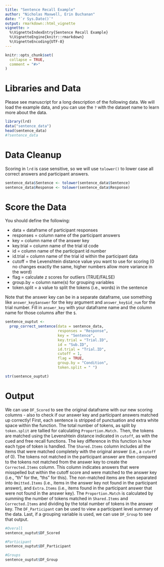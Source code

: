 ```yaml
---
title: "Sentence Recall Example"
author: "Nicholas Maxwell, Erin Buchanan"
date: "`r Sys.Date()`"
output: rmarkdown::html_vignette
vignette: >
  %\VignetteIndexEntry{Sentence Recall Example}
  %\VignetteEngine{knitr::rmarkdown}
  %\VignetteEncoding{UTF-8}
---
```


```r
knitr::opts_chunk$set(
  collapse = TRUE,
  comment = "#>"
)
```

# Libraries and Data

Please see manuscript for a long description of the following data. We will load the example data, and you can use the `?` with the dataset name to learn more about the data.  

```r
library(lrd)
data("sentence_data")
head(sentence_data)
#?sentence_data
```

# Data Cleanup

Scoring in `lrd` is case sensitive, so we will use `tolower()` to lower case all correct answers and participant answers. 

```r
sentence_data$Sentence <- tolower(sentence_data$Sentence)
sentence_data$Response <- tolower(sentence_data$Response)
```

# Score the Data

You should define the following:

- data = dataframe of participant responses
- responses = column name of the participant answers
- key = column name of the answer key
- key.trial = column name of the trial id code
- id = column name of the participant id number
- id.trial = column name of the trial id within the participant data
- cutoff = the Levenshtein distance value you want to use for scoring (0 no changes exactly the same, higher numbers allow more variance in the word)
- flag = calculate z scores for outliers (TRUE/FALSE)
- group.by = column name(s) for grouping variables
- token.split = a value to split the tokens (i.e., words) in the sentence

Note that the answer key can be in a separate dataframe, use something like  `answer_key$answer` for the key argument and `answer_key$id_num` for the trial number. Fill in `answer_key` with your dataframe name and the column name for those columns after the `$`. 

```r
sentence_ouptut <- 
  prop_correct_sentence(data = sentence_data,
                        responses = "Response",
                        key = "Sentence",
                        key.trial = "Trial.ID",
                        id = "Sub.ID",
                        id.trial = "Trial.ID",
                        cutoff = 1,
                        flag = TRUE,
                        group.by = "Condition",
                        token.split = " ")

str(sentence_ouptut)
```

# Output

We can use `DF_Scored` to see the original dataframe with our new scoring columns - also to check if our answer key and participant answers matched up correctly! First, each sentence is stripped of punctuation and extra white space within the function. The total number of tokens, as split by `token.split` are tallied for calculating `Proportion.Match.` Then, the tokens are matched using the Levenshtein distance indicated in `cutoff`, as with the cued and free recall functions. The key difference in this function is how each type of token is handled. The `Shared.Items` column includes all the items that were matched completely with the original answer (i.e., a `cutoff`  of 0). The tokens not matched in the participant answer are then compared to the tokens not matched from the answer key to create the `Corrected.Items` column. This column indicates answers that were misspelled but within the cutoff score and were matched to the answer key (i.e., "th" for the, "ths" for this). The non-matched items are then separated into `Omitted.Items` (i.e., items in the answer key not found in the participant answer), and `Extra.Items` (i.e., items found in the participant answer that were not found in the answer key). The `Proportion.Match` is calculated by summing the number of tokens matched in `Shared.Items` and `Corrected.Items` and dividing by the total number of tokens in the answer key. The `DF_Participant` can be used to view a participant level summary of the data. Last, if a grouping variable is used, we can use `DF_Group` to see that output. 

```r
#Overall
sentence_ouptut$DF_Scored

#Participant
sentence_ouptut$DF_Participant

#Groups
sentence_ouptut$DF_Group
```


